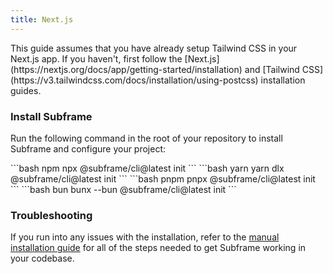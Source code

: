 ```yaml
---
title: Next.js
---
```


<Note>
    This guide assumes that you have already setup Tailwind CSS in your Next.js app. If you haven't, first follow the [Next.js](https://nextjs.org/docs/app/getting-started/installation) and [Tailwind CSS](https://v3.tailwindcss.com/docs/installation/using-postcss) installation guides.
</Note>

### Install Subframe

Run the following command in the root of your repository to install Subframe and configure your project:

<CodeGroup>
    ```bash npm
    npx @subframe/cli@latest init
    ```
    ```bash yarn
    yarn dlx @subframe/cli@latest init
    ```
    ```bash pnpm
    pnpx @subframe/cli@latest init
    ```
    ```bash bun
    bunx --bun @subframe/cli@latest init
    ```
</CodeGroup>

### Troubleshooting

If you run into any issues with the installation, refer to the [manual installation guide](/framework-guides/manual) for all of the steps needed to get Subframe working in your codebase.